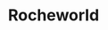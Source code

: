 ---
title: "Rocheworld"
bookCover: "/assets/book-covers/rocheworld.jpg"
bookAuthor: "Robert L. Forward"
rating: 8
done: false
tags: []
summary: false
detailedNotes: false
amazonLink: ""
amazonAffiliateLink: ""
---